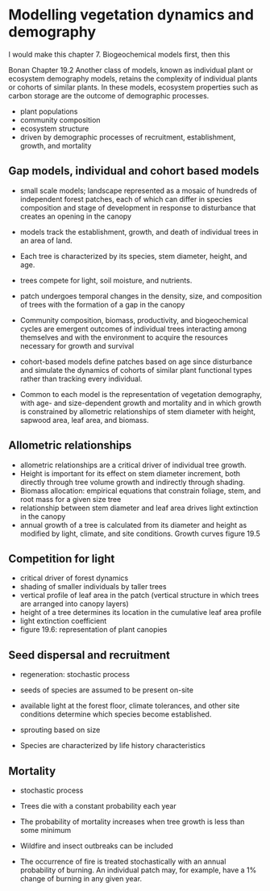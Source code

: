 # Modelling vegetation dynamics and demography
\chaptermark{Dynamics}
<!-- Not in UCL -->

I would make this chapter 7.
Biogeochemical models first, then this


Bonan Chapter 19.2
Another class of models, known as individual plant or ecosystem demography models, retains the complexity of individual plants or cohorts of similar plants. In these models, ecosystem properties such as carbon storage are the outcome of demographic processes.

- plant populations
- community composition
- ecosystem structure
- driven by demographic processes of recruitment, establishment, growth, and mortality

## Gap models, individual and cohort based models

- small scale models;  landscape represented as a mosaic of hundreds of independent forest patches, each of which can differ in species composition and stage of development in response to disturbance that creates an opening in the canopy
- models track the establishment, growth, and death of individual trees in an area of land.
- Each tree is characterized by its species, stem diameter, height, and age.
- trees compete for light, soil moisture, and nutrients.
- patch undergoes temporal changes in the density, size, and composition of trees with the formation of a gap in the canopy
- Community composition, biomass, productivity, and biogeochemical cycles are emergent outcomes of individual trees interacting among themselves and with the environment to acquire the resources necessary for growth and survival

- cohort-based models define patches based on age since disturbance and simulate the dynamics of cohorts of similar plant functional types rather than tracking every individual.
- Common to each model is the representation of vegetation demography, with age- and size-dependent growth and mortality and in which growth is constrained by allometric relationships of stem diameter with height, sapwood area, leaf area, and biomass.

## Allometric relationships

- allometric relationships are a critical driver of individual tree growth. 
- Height is important for its effect on stem diameter increment, both directly through tree volume growth and indirectly through shading.
- Biomass allocation: empirical equations that constrain foliage, stem, and root mass for a given size tree
- relationship between stem diameter and leaf area drives light extinction in the canopy
- annual growth of a tree is calculated from its diameter and height as modified by light, climate, and site conditions. Growth curves figure 19.5

## Competition for light

- critical driver of forest dynamics
- shading of smaller individuals by taller trees
- vertical profile of leaf area in the patch (vertical structure in which trees are arranged into canopy layers)
- height of a tree determines its location in the cumulative leaf area profile
- light extinction coefficient
- figure 19.6: representation of plant canopies

## Seed dispersal and recruitment

- regeneration: stochastic process
- seeds of species are assumed to be present on-site
- available light at the forest floor, climate tolerances, and other site conditions determine which species become established.
- sprouting based on size

-  Species are characterized by life history characteristics

## Mortality

- stochastic process
- Trees die with a constant probability each year
- The probability of mortality increases when tree growth is less than some minimum

- Wildfire and insect outbreaks can be included
- The occurrence of fire is treated stochastically with an annual probability of burning. An individual patch may, for example, have a 1% change of burning in any given year.



